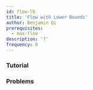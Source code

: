 ```yaml
---
id: flow-lb
title: 'Flow with Lower Bounds'
author: Benjamin Qi
prerequisites:
  - max-flow
description: '?'
frequency: 0
---
```


<Problems problems="hungry" />

### Tutorial

<Resources>
	<Resource
		source="CMU"
		title="Flow Extensions"
		url="https://www.cs.cmu.edu/~ckingsf/bioinfo-lectures/flowext.pdf"
	 />
</Resources>

### Problems

<Problems problems="lower" />
